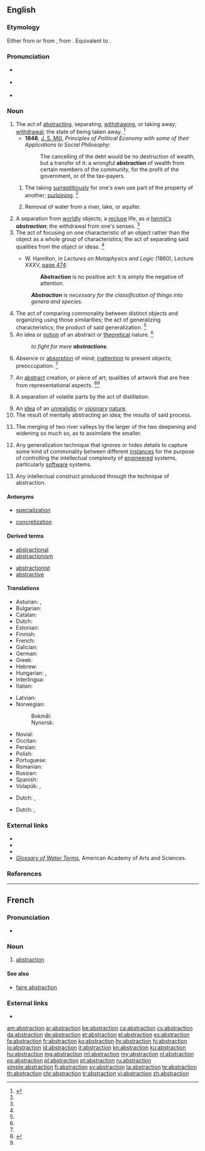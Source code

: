 ==English==
{{wikipedia|Abstraction (disambiguation)|Abstraction}}

===Etymology===
Either from {{etyl|frm|en}} or from {{etyl|ML.|en}} {{m|la|abstractio||separation}}, from {{etyl|la|en}} {{m|la|abstrahō||to draw away}}. Equivalent to {{suffix|abstract|tion|lang=en}}.

===Pronunciation===
* {{a|RP}} {{IPA|/əbˈstɹæk.ʃn̩/|lang=en}}
* {{a|US}} {{IPA|/æbˈstɹæk.ʃn̩/|/əbˈstɹæk.ʃn̩/|lang=en}}
* {{audio|en-us-abstraction.ogg|Audio (US)|lang=en}}

===Noun===
{{en-noun|~}}

# The act of [[abstracting]], separating, [[withdrawing]], or taking away; [[withdrawal]]; the state of being taken away. {{defdate|First attested around 1350 to 1470.}}<ref name=SOED>{{R:SOED5|page=10}}</ref>
#* '''1848''', [[w:John Stuart Mill|J. S. Mill]], ''Principles of Political Economy with some of their Applications to Social Philosophy'':
#*: The cancelling of the debt would be no destruction of wealth, but a transfer of it: a wrongful '''abstraction''' of wealth from certain members of the community, for the profit of the government, or of the tax-payers.
## {{label|en|euphemistic}} The taking [[surreptitiously]] for one's own use part of the property of another; [[purloining]]. {{defdate|First attested around 1350 to 1470.}}<ref name=SOED/>
## {{label|en|engineering}} Removal of water from a river, lake, or aquifer.
# A separation from [[worldly]] objects; a [[recluse]] life, as ''a [[hermit|hermit's]] '''abstraction'''''; the withdrawal from one's senses. {{defdate|First attested around 1350 to 1470.}}<ref name=SOED/>
# The act of focusing on one characteristic of an object rather than the object as a whole group of characteristics; the act of separating said qualities from the object or ideas. {{defdate|First attested in the late 16<sup>th</sup> century.}}<ref name=SOED/>
#* {{circa|1837}} W. Hamilton, in ''Lectures on Metaphysics and Logic'' (1860), Lecture XXXV, [http://books.google.com/books?id=VuQQAAAAYAAJ&pg=PA474&dq=Abstraction-is-no-positive-act&ei=AMm4R_vkMY2kzgSI4MTEBQ page 474]:
#*: '''Abstraction''' is no positive act: it is simply the negative of attention.
#: '''''Abstraction''' is necessary for the classification of things into genera and species.''
# The act of comparing commonality between distinct objects and organizing using those similarities; the act of generalizing characteristics; the product of said generalization. {{defdate|First attested in the late 16<sup>th</sup> century.}}<ref name=SOED/>
# An idea or [[notion]] of an abstract or [[theoretical]] nature. {{defdate|First attested in the late 16<sup>th</sup> century.}}<ref name=SOED/>
#: ''to fight for mere '''abstractions'''''.
# Absence or [[absorption]] of mind; [[inattention]] to present objects; preoccupation. {{defdate|First attested in the late 18<sup>th</sup> century.}}<ref name=SOED/>
# {{label|en|art}} An [[abstract]] creation, or piece of art; qualities of artwork that are free from representational aspects. {{defdate|First attested in the early 20<sup>th</sup> century.}}<ref name = chambers>{{R:CDOE|page=5}}</ref><ref name=SOED/>
# {{label|en|chemistry}} A separation of volatile parts by the act of distillation.
# An [[idea]] of an [[unrealistic]] or [[visionary]] [[nature]].
# The result of mentally abstracting an idea; the results of said process.
# {{label|en|geology}} The merging of two river valleys by the larger of the two deepening and widening so much so, as to assimilate the smaller.
# {{label|en|computing}} Any generalization technique that ignores or hides details to capture some kind of commonality between different [[instances]] for the purpose of controlling the intellectual complexity of [[engineered]] systems, particularly [[software]] systems.
# {{label|en|computing}} Any intellectual construct produced through the technique of abstraction.

====Antonyms====
* {{sense|the act of generalization}} [[specialization]]
* {{sense|mentally abstracting}} [[concretization]]

====Derived terms====
{{der-top}}
* [[abstractional]]
* [[abstractionism]]
{{der-mid}}
* [[abstractionist]]
* [[abstractive]]
{{der-bottom}}

====Translations====
{{trans-top|act of abstracting}}
* Asturian: {{t|ast|astraición|f}}, {{t|ast|astracción|f}}
* Bulgarian: {{t+|bg|абстра́кция|f|sc=Cyrl}}
* Catalan: {{t+|ca|abstracció|f}}
* Dutch: {{t+|nl|abstractie|f}}
* Estonian: {{t|et|abstraktsioon, üldistus, hajameelsus}}
* Finnish: {{t+|fi|abstrahointi}}
* French: {{t+|fr|abstraction|f}}
* Galician: {{t+|gl|abstracción|f}}
* German: {{t+|de|Abstraktion|f}}
* Greek: {{t+|el|αφαίρεση|f|sc=Grek}}
* Hebrew: {{t+|he|הפשטה|f|tr=hafshat'a|sc=Hebr}}
* Hungarian: {{t+|hu|absztrakció}}, {{t+|hu|elvonatkoztatás}}
* Interlingua: {{t|ia|abstraction}}
* Italian: {{t+|it|astrazione|f}}
{{trans-mid}}
* Latvian: {{t|lv|abstrakcija|f}}
* Norwegian:
*: Bokmål: {{t+|nb|abstraksjon|m}}
*: Nynorsk: {{t|nn|abstraksjon|m}}
* Novial: {{t|nov|abstraktione}}
* Occitan: {{t|oc|abstraccion|f}}
* Persian: {{t+|fa|تجرید}}
* Polish: {{t+|pl|abstrakcja|f}}
* Portuguese: {{t+|pt|abstração|f}}
* Romanian: {{t+|ro|abstracție|f}}
* Russian: {{t+|ru|абстра́кция|f}}
* Spanish: {{t+|es|abstracción|f}}
* Volapük: {{t|vo|dezugam}}, {{t|vo|dezugot}}
{{trans-bottom}}

{{trans-top|purloining}}
* Dutch: {{t|nl|ontvreemding}}, {{t|nl|toeëigening}}
{{trans-mid}}
{{trans-bottom}}

{{trans-top|idea of a visionary nature}}
* Dutch: {{t|nl|[[vaag|vage]] [[voorstelling]]}}, {{t|nl|[[visionair]] [[begrip]]|n}}
{{trans-mid}}
{{trans-bottom}}

===External links===
* {{R:OneLook}}
* {{R:Century 1911}}
* {{R:Webster 1913}}
* ''[http://www.aaas.org/international/ehn/waterpop/gloss.htm Glossary of Water Terms]'', American Academy of Arts and Sciences.

===References===
<references/>

----

==French==

===Pronunciation===
* {{audio|Fr-abstraction.ogg|Audio|lang=fr}}

===Noun===
{{fr-noun|f}}

# [[#English|abstraction]]

====See also====
* [[faire abstraction]]

===External links===
* {{R:TLFi}}

[[am:abstraction]]
[[ar:abstraction]]
[[be:abstraction]]
[[ca:abstraction]]
[[cs:abstraction]]
[[da:abstraction]]
[[de:abstraction]]
[[et:abstraction]]
[[el:abstraction]]
[[es:abstraction]]
[[fa:abstraction]]
[[fr:abstraction]]
[[ko:abstraction]]
[[hy:abstraction]]
[[hi:abstraction]]
[[io:abstraction]]
[[id:abstraction]]
[[it:abstraction]]
[[kn:abstraction]]
[[ku:abstraction]]
[[hu:abstraction]]
[[mg:abstraction]]
[[ml:abstraction]]
[[my:abstraction]]
[[nl:abstraction]]
[[ps:abstraction]]
[[pl:abstraction]]
[[pt:abstraction]]
[[ru:abstraction]]
[[simple:abstraction]]
[[fi:abstraction]]
[[sv:abstraction]]
[[ta:abstraction]]
[[te:abstraction]]
[[th:abstraction]]
[[chr:abstraction]]
[[tr:abstraction]]
[[vi:abstraction]]
[[zh:abstraction]]
